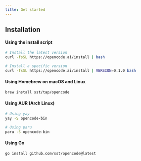 ```yaml
---
title: Get started
---
```


## Installation

#### Using the install script

```bash
# Install the latest version
curl -fsSL https://opencode.ai/install | bash

# Install a specific version
curl -fsSL https://opencode.ai/install | VERSION=0.1.0 bash
```

#### Using Homebrew on macOS and Linux

```bash
brew install sst/tap/opencode
```

#### Using AUR (Arch Linux)

```bash
# Using yay
yay -S opencode-bin

# Using paru
paru -S opencode-bin
```

#### Using Go

```bash
go install github.com/sst/opencode@latest
```
